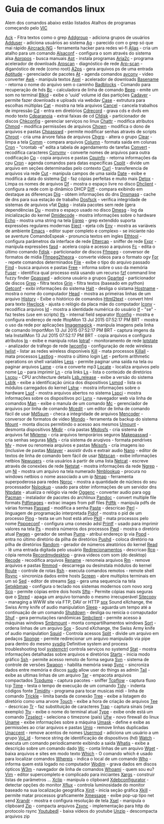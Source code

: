 =Guia de comandos linux=

Alem dos comandos abaixo estão listados Atalhos de programas
começando pelo [[VlC]]

[[ComandoAck|Ack]] - Fitra textos como o grep
[[ComandoAddgroup|Addgroup]] - adiciona grupos de usuários
[[ComandoAdduser|Adduser]] - adiciona usuários ao sistema
[[ComandoAg|Ag]] - parecido com o grep só que mai rápido
[[ComandoAircrack-NG|Aircrack-NG]] - ferramenta hacker para redes wi-fi
[[ComandoAlias|Alias]] - cria um atalho para um comando
[[ComandoAlsaconf|Alsaconf]] - configura o som através do sistema alsa
[[ComandoApropos|Apropos]] - busca manuais
[[ComandoApt|Apt]] - instala programas
[[ComandoAria2c|Aria2c]] - programa acelerador de downloads
[[ComandoArpscan|Arpscan]] - diagnóstico de rede
[[ComandoArp-scan|Arp-scan]] - diganóstico de rede (como root)
[[ComandoA2ps|A2ps]] - gera arquivos ps de uma entrada
[[ComandoAptitude|Aptitude]] - gerenciador de pacotes
[[ComandoAt|At]] - agenda comandos
[[ComandoAvconv|avconv]] - video converter
[[ComandoAwk|Awk]] - manipula textos
[[ComandoAxel|Axel]] - acelerador de downloads
[[ComandoBasename|Basename]] - retorna o nome do arquivo sem o caminho
[[ComandoBadblocks|Badblocks]] - Comando para recuperação de hds
[[ComandoBc|Bc]] - calculadora de linha de comando
[[ComandoBeep|Beep]] - emite um som no terminal
[[ComandoBlkid|Blkid]] - exibe o 'uuid' volume id das partições
[[ComandoCadaver|Cadaver]] - permite fazer downloads e uploads via webdav
[[ComandoCase|Case]] - extrutura para escolhas múltiplas
[[ComandoCat|Cat]] - mostra na tela arquivos
[[ComandoCancel|Cancel]] - cancela trabalhos de impressão
[[ComandoCd|Cd]] - entra em diretórios
[[ComandoCdrecord|Cdrecord]] - grava cds e dvds em modo texto
[[ComandoCdparanoia|Cdparanoia]] - extrai faixas de cd
[[ComandoCfdisk|Cfdisk]] - particionador de discos
[[ComandoChkconfig|Chkconfig]] - gerenciar serviços no linux
[[ComandoChattr|Chattr]] - modifica atributos
[[ComandoChmod|Chmod]] - modifica permissões de arquivos
[[ComandoChown|Chown]] - modifica o dono de arquivos e pastas
[[ComandoChpasswd|Chpasswd]] - permite modificar senhas através de scripts
[[ComandoChroot|Chroot]] - cria uma árvore falsa de arquivos
[[ComandoChgrp|Chgrp]] - altera o grupo
[[ComandoClear|Clear]] - limpa a tela
[[ComandoComm|Comm]] - compara arquivos
[[ComandoColumn|Column]] - formata saida em colunas
[[ComandoCron|Cron]] - "crontab -e" edita a tabela de agendamento de tarefas
[[ComandoConvert|Convert]] - recodifica caracteres
[[ComandoConvmv|Convmv]] - converte nomes de arquivos para outra codificação
[[ComandoCp|Cp]] - copia arquivos e pastas
[[ComandoCpuinfo|Cpuinfo]] - retorna informações da cpu
[[ComandoCron|Cron]] - agenda comandos para datas específicas
[[ComandoCsplit|Csplit]] - divide um arquivo em seções determinadas pelo contexto
[[ComandoCurl|Curl]] - transferencia de arquivos via rede
[[ComandoCut|Cut]] - manipula campos de uma saída
[[ComandoDate|Date]] - exibe e modifica a data do sistema
[[ComandoDd|Dd]] - faz cópias perfeitas e muito mais
[[ComandoDetox|Detox]] - Limpa os nomes de arquivos
[[ComandoDf|Df]] - mostra o espaço livre no disco
[[ComandoDhclient|Dhclient]] - configura a rede com ip dinâmico DHCP
[[ComandoDiff|Diff]] - compara exibindo em destaque as diferenças
[[ComandoDig|Dig]] - obtem informações do dns
[[ComandoDnsmasq|Dnsmasq]] - cache de dns para sua estação de trabalho
[[ComandoDosfsck|Dosfsck]] - verifica integridade de sistemas de arquivos vfat
[[ComandoDpkg|Dpkg]] - instala pacotes sem rede (gera dependências
[[ComandoDu|Du]] - mostra o espaço usado no disco
[[ComandoDmesg|Dmesg]] - log da inicialização do kernel
[[ComandoDmidecode|Dmidecode]] - mostra informações sobre o hardware
[[ComandoEcho|Echo]] - mostra uma string na tela
[[ComandoEgrep|Egrep]] - grep extendido suporta expressões regulares modernas
[[ComandoEject|Eject]] - ejeta cds
[[ComandoEnv|Env]] - mostra as variáveis de ambiente
[[ComandoEmacs|Emacs]] - editor super completo e complexo - se iniciante não se aventure ComandoEspeak - pronuncia textos em ingles
[[ComandoEthtool|Ethtool]] - configura parâmetros da interface de rede
[[ComandoEttercap|Ettercap]] - sniffer de rede
[[ComandoExpr|Expr]] - manipula expressões
[[Comandofasd|fasd]] - acelera copia e acesso a arquivos
[[ComandoFc|Fc]] - edita o último comando
[[ComandoFdisk|Fdisk]] - particionador de discos
[[ComandoFfmpeg|Ffmpeg]] - conversor de formatos de midia
[[ComandoFfmpeg2theora|Ffmpeg2theora]] - converte videos para o formato ogv
[[ComandoFor|For]] - repete comandos determinados
[[ComandoFile|File]] - exibe o tipo do arquivo passado
[[ComandoFind|Find]] - busca arquivos e pastas
[[ComandoFree|Free]] - informa sobre o uso da memória
[[ComandoFuser|Fuser]] - identifica qual processo está usando um recurso
[[ComandoFzf|fzf]] command line fuzzy finder
[[ComandoGpasswd|Gpasswd]] - adiciona usuário a grupos
[[ComandoGparted|Gparted]] - particionador de discos
[[ComandoGrep|Grep]] - filtra textos
[[ComandoGrin|Grin]] - filtra textos (baseado em python)
[[ComandoGetconf|Getconf]] - exibi informações do sistema
[[ComandoHalt|Halt]] - desliga o sistama
[[ComandoHostname|Hostname]] - mostra o nome do computador
[[ComandoHead|Head]] - mostra as primeiras linhas de um arquivo
[[ComandoHistory|History]] - Exibe o histórico de comandos
[[ComandoHtml2text|Html2text]] - convert html para texto
[[ComandoHwclock|Hwclock]] - ajusta o relógio da placa mãe do computador
[[ComandoIconv|Iconv]] - recodifica arquivos
[[ComandoId|Id]] - mostra a identidade numérica do usuário
[[ComandoIf|If]] - "se" - faz testes (use em scripts)
[[ComandoIfs|Ifs]] - internal field separator
[[ComandoIfconfig|Ifconfig]] - mostra e configura endereço de rede
IftopMon 13 Jul 2015 07:52:17 PM BRT - mostra o uso da rede por aplicações
[[ComandoImagemagick|Imagemagick]] - manipula imagens pela linha de comando
ImportMon 13 Jul 2015 07:52:17 PM BRT - captura imgens da tela
InstallMon 13 Jul 2015 07:52:17 PM BRT - copia arquivos e configura atributos
[[ComandoIp|Ip]] - exibe e manipula rotas
[[ComandoIptraf|Iptraf]] - monitoramento de rede
[[ComandoIptstate|Iptstate]] - analizador de tráfego de rede
[[ComandoIwconfig|Iwconfig]] - configuração de rede wireless
[[ComandoIwlist|Iwlist]] - listar as redes wireless disponíveis
[[ComandoKill|Kill]] - mata processos
[[ComandoKillall|Killall]] - mata processos
[[ComandoLastlog|Lastlog]] - mostra o último login
[[ComandoLet|Let]] - perform arithmetic operations on shell variables
[[ComandoLess|Less]] - permite paginar uma saida na tela ou paginar arquivos
[[ComandoLame|Lame]] - cria e converte mp3
[[ComandoLocate|Locate]] - localiza arquivos pelo nome
[[ComandoLp|Lp]] - para imprimir
[[ComandoLn|Ln]] - cria links
[[ComandoLs|Ls]] - lista o conteúdo de diretórios
[[ComandoLscpu|Lscpu]] - CPU architecture details
[[ComandoLsb_release|Lsb_release]] - exibe a versão do sistema
[[ComandoLsblk|Lsblk]] - exibe a identificação única dos dispositivos
[[ComandoLsmod|Lsmod]] - lista os módulos carregados do kernel
[[ComandoLshw|Lshw]] - mostra informações sobre o hardware
[[ComandoLsof|Lsof]] - mostra arquivos abertos no sistema
[[ComandoLspci|Lspci]] - mostra informações sobre os dispositivos pci
[[ComandoLynx|Lynx]] - navegador web via linha de comandos
[[ComandoMan|Man]] - exibe o manula de um comando
[[ComandoMc|Mc]] - gerenciador de arquivos por linha de comando
[[ComandoMcedit|Mcedit]] - um editor de linha de comando fácil de usar
[[ComandoMd5sum|Md5sum]] - checa a integridade de arquivos
[[ComandoMencoder|Mencoder]] - conversor de formatos de video
[[ComandoMondo|Mondo]] - ferramenta de backup do sistema
[[ComandoMount|Mount]] - monta discos permitindo o acesso aos mesmos
[[ComandoUmount|Umount]] - desmonta dispositivos
[[ComandoMkdir|Mkdir]] - cria pastas
[[ComandoMkdosfs|Mkdosfs]] - cria sistema de arquivos fat
[[ComandoMktemp|Mktemp]] - cria arquivos temporários seguros
[[ComandoMakepasswd|Makepasswd]] - cria senhas seguras
[[ComandoMkfs|Mkfs]] - cria sistema de aruqivos - formata pendrives
[[ComandoMv|Mv]] - move ou renomeia arquivos e pastas
[[ComandoMkisofs|Mkisofs]] - cria imagens iso (inclusive de pastas
[[ComandoMplayer|Mplayer]] - assistir dvds e extrair audio
[[ComandoNano|Nano]] - editor de textos de linha de comando bem fácil de usar
[[ComandoNbtscan|Nbtscan]] - exibe informações netbios
[[ComandoNewusers|Newusers]] - cria usuários à partir de uma lista
[[ComandoNetcat|Netcat]] - escreve através de conexões de rede
[[ComandoNetstat|Netstat]] - mostra informações da rede
[[ComandoNgrep|Ngrep]] - um [[grep que filtra dados na rede
[[ComandoNl|Nl]] - mostra um arquivo na tela numerado
[[ComandoNmblookup|Nmblookup]] - procura no windows netbios o nome associado a um ip
[[ComandoNmap|Nmap]] - ferramenta superpoderosa para redes
[[ComandoNproc|Nproc]] - mostra a quantidade de núcleos do seu processador
[[ComandoNslookup|Nslookup]] - usado para obter informações de um servidor dns
[[ComandoNtpdate|Ntpdate]] - atualiza o relógio via rede
[[ComandoOggenc|Oggenc]] - converter audio para ogg
[[ComandoPacman|Pacman]] - instalador de pacotes do archlinux
[[ComandoPandoc|Pandoc]] - convert multiple file formats
[[ComandoPdfimages|Pdfimages]] - extrac images from pdf files
[[ComandoPdftk|Pdftk]] - manipula pdfs de várias formas
[[ComandoPasswd|Passwd]] - modifica a senha
[[ComandoPaste|Paste]] - descricao
[[ComandoPerl|Perl]] - linguagem de programação interpretada
[[ComandoPidof|Pidof]] - mostra o pid de um processo
[[ComandoPing|Ping]] - testa se um host está ativo
[[ComandoPkill|Pkill]] - mata processos pelo nome
[[ComandoPppoeconf|Pppoeconf]] - configura uma conexão adsl
[[ComandoPrintf|Printf]] - usado para imprimir valores na tela
[[ComandoPs|Ps]] - mostra números dos processos
[[ComandoPwd|Pwd]] - mostra o diretório atual
[[ComandoPwgen|Pwgen]] - gerador de senhas
[[ComandoPump|Pump]] - atribui endereço ip via [[dhcp
[[ComandoPopd|Popd]] - entra no último diretório da pilha de diretórios
[[ComandoPushd|Pushd]] - coloca diretório na pilha de diretórios
[[ComandoRandom|Random]] - gerador de números aleatórios do kernel
[[ComandoRead|Read]] - lê uma entrada digitada pelo usuário
[[ComandoRedirecionamentos|Redirecionamentos]] - descricao
[[ComandoRcp|Rcp]] - cópia remota
[[ComandoRecordmydesktop|Recordmydesktop]] - grava videos com som (do desktop)
[[ComandoRecode|Recode]] - recodifica arquivos
[[ComandoRename|Rename]] - renomeia arquivos
[[ComandoRm|Rm]] - remove arquivos e pastas
[[ComandoRmmod|Rmmod]] - descarrega ou desinstala módulos do kernel
[[ComandoRoute|Route]] - controle de rotas
[[ComandoRsh|Rsh]] - executa comandos remotos - remote shell
[[ComandoRsync|Rsync]] - sincroniza dados entre hosts
[[ComandoScreen|Screen]] - abre multiplos terminais em um só
[[ComandoSed|Sed]] - editor de streams
[[ComandoSeq|Seq]] - gera uma sequencia na tela
[[ComandoSetxkbmap|Setxkbmap]] - configura o teclado nos sistemas modernos com novo xorg
[[ComandoScp|Scp]] - permite cópias entre dois hosts
[[ComandoSftp|Sftp]] - Permite cópias mais seguras que o [[scp
[[ComandoShred|Shred]] - apaga um arquivo tornando o mesmo irrecuperável
[[ComandoSitecopy|Sitecopy]] - managing a WWW site via FTP, DAV or HTTP
[[ComandoSox|sox]] Sound eXchange, the Swiss Army knife of audio manipulation
[[ComandoSleep|Sleep]] - aguarda um tempo até a continuação de um comando
[[ComandoShutdown|Shutdown]] - desliga ou renicia o comaputador
[[ComandoShuf|Shuf]] - gera permutações randômicas
[[ComandoSmbclient|Smbclient]] - permite acesso à máquinas windows
[[ComandoSmbmount|Smbmount]] - monta compartilhamentos windows
[[ComandoSort|Sort]] - ordena linhas de um arquivo
[[ComandoSox|Sox]] - Sound eXchange, the Swiss Army knife of audio manipulation
[[ComandoSquid|Squid]] - Controla acessos
[[ComandoSplit|Split]] - divide um arquivo em pedaços
[[ComandoSponge|Sponge]] - permite redirecionar um arquivo manipulado via pipe para dentro do mesmo
[[SysDig|sysdig]] Definitive system and process troubleshooting tool
[[SystemCtrl|systemctrl]] controla serviços no systemd
[[ComandoStat|Stat]] - mostra informações detalhadas sobre arquivos e diretórios
[[ComandoStartx|Startx]] - inicia modo gráfico
[[ComandoSsh|Ssh]] - permite acesso remoto de forma segura
[[ComandoSvn|Svn]] - sistema de controle de versões
[[ComandoSwapon|Swapon]] - habilita memória swap
[[ComandoSync|Sync]] - sincroniza dados entre memória e discos
[[ComandoSudo|sudo]] allow user do things as admin
[[ComandoTail|Tail]] - exibe as ultimas linhas de um arquivo
[[ComandoTar|Tar]] - empacota arquivos compactados
[[ComandoTcpdump|Tcpdump]] - captura pacotes - sniffer
[[ComandoTcpflow|Tcpflow]] - captura fluxo tcp
[[ComandoTime|Time]] - testa o tempo de execução de um comando
[[ComandoTidy|Tidy]] - indenta códigos fonte
[[ComandoTimidity|Timidity]] - programa para tocar musicas midi - linha de comando
[[ComandoTrickle|Trickle]] - limita banda de conexão
[[ComandoTree|Tree]] - exibe a listagem do diretório como uma arvore
[[ComandoTouch|Touch]] - exibe a hora de criação de arquivos
[[ComandoTee|Tee]] - descricao
[[ComandoTr|Tr]] - faz substituição de caracteres
[[ComandoTrap|Trap]] - captura sinais (veja exemplo)
[[ComandoTty|Tty]] - exibe o nome do terminal atual
[[ComandoType|Type]] - exibe onde está um comando
[[ComandoTzselect|Tzselect]] - seleciona o timezone (país)
[[ComandoUfw|Ufw]] - novo firewall do linux
[[ComandoUname|Uname]] - exibe informações sobre a máquina
[[ComandoUmask|Umask]] - define e exibe as permissões ao criar arquivos e pastas
[[ComandoUniq|Uniq]] - remove linhas duplicadas
[[ComandoUnaccent|Unaccent]] - remove acentos de nomes
[[ComandoUsermod|Usermod]] - adiciona um usuário a um grupo
[[ComandoVol_id|Vol_id]] - fornece string de identificação de dispositivos (hd)
[[ComandoWatch|Watch]] - executa um comando periodicamente exibindo a saida
[[ComandoWhatis|Whatis]] - exibe a descrição sobre um comando dado
[[ComandoWc|Wc]] - conta linhas de um arquivo
[[ComandoWget|Wget]] - baixa arquivos e sites em modo texto
[[ComandoWhich|Which]] - O comando which é usado para localizar comandos
[[ComandoWhereis|Whereis]] - indica o local de um comando
[[ComandoWho|Who]] - informa quem está logado no computador
[[ComandoWodim|Wodim]] - grava dados em discos ópticos
[[ComandoW3m|W3m]] - navegador de linha de comandos
[[ComandoWhoami|Whoami]] - quem sou eu?
[[ComandoVim|Vim]] - editor supercompleto e complicado para iniciantes
[[ComandoXargs|Xargs]] - construir listas de parâmetros ...
[[ComandoXclip|Xclip]] - manipula o clipboard
[[ComandoXdebconfigurator|Xdebconfigurator]] - detectar opções do monitor
[[ComandoXflux|Xflux]] - controla luminosidade do monitor baseado na sua localização geográfica
[[ComandoXinit|Xinit]] - inicia seção gráfica
[[ComandoXkill|Xkill]] - permite matar processos graficamente
[[ComandoXmessage|Xmessage]] - exibe pop-up tipo net send
[[ComandoXrandr|Xrandr]]  - mostra e configura resolução de tela
[[ComandoXsel|Xsel]] - manipula o clipboard
[[ComandoZip|Zip]] - compacta arquivos
[[ComandoZsync|Zsync]] - implementação para http do protocolo rsync
[[ComandoYoutubedl|Youtubedl]] - baixa vídeos do youtube
[[ComandoUnzip|Unzip]] - descompacta arquivos zip
